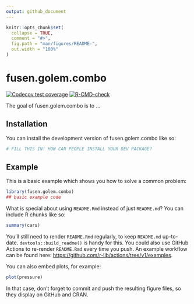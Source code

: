 ```yaml
---
output: github_document
---
```


<!-- README.md is generated from README.Rmd. Please edit that file -->

```r
knitr::opts_chunk$set(
  collapse = TRUE,
  comment = "#>",
  fig.path = "man/figures/README-",
  out.width = "100%"
)
```

# fusen.golem.combo

<!-- badges: start -->
[![Codecov test coverage](https://codecov.io/gh/statnmap/fusen.golem.combo/branch/main/graph/badge.svg)](https://app.codecov.io/gh/statnmap/fusen.golem.combo?branch=main)
[![R-CMD-check](https://github.com/statnmap/fusen.golem.combo/actions/workflows/R-CMD-check.yaml/badge.svg)](https://github.com/statnmap/fusen.golem.combo/actions/workflows/R-CMD-check.yaml)
<!-- badges: end -->

The goal of fusen.golem.combo is to ...

## Installation

You can install the development version of fusen.golem.combo like so:

``` r
# FILL THIS IN! HOW CAN PEOPLE INSTALL YOUR DEV PACKAGE?
```

## Example

This is a basic example which shows you how to solve a common problem:

```r
library(fusen.golem.combo)
## basic example code
```

What is special about using `README.Rmd` instead of just `README.md`? You can include R chunks like so:

```r
summary(cars)
```

You'll still need to render `README.Rmd` regularly, to keep `README.md` up-to-date. `devtools::build_readme()` is handy for this. You could also use GitHub Actions to re-render `README.Rmd` every time you push. An example workflow can be found here: <https://github.com/r-lib/actions/tree/v1/examples>.

You can also embed plots, for example:

```r
plot(pressure)
```

In that case, don't forget to commit and push the resulting figure files, so they display on GitHub and CRAN.
